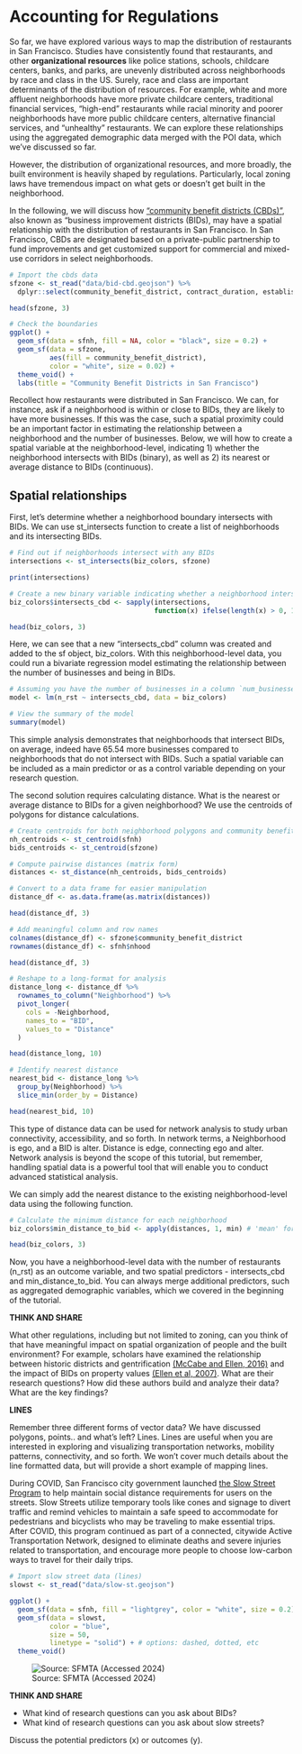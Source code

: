 # Accounting for Regulations

So far, we have explored various ways to map the distribution of restaurants in San Francisco. Studies have consistently found that restaurants, and other **organizational resources** like police stations, schools, childcare centers, banks, and parks, are unevenly distributed across neighborhoods by race and class in the US. Surely, race and class are important determinants of the distribution of resources. For example, white and more affluent neighborhoods have more private childcare centers, traditional financial services, "high-end" restaurants while racial minority and poorer neighborhoods have more public childcare centers, alternative financial services, and "unhealthy" restaurants. We can explore these relationships using the aggregated demographic data merged with the POI data, which we've discussed so far.

However, the distribution of organizational resources, and more broadly, the built environment is heavily shaped by regulations. Particularly, local zoning laws have tremendous impact on what gets or doesn't get built in the neighborhood.

In the following, we will discuss how ["community benefit districts (CBDs)"](https://www.sf.gov/information/community-benefit-districts), also known as "business improvement districts (BIDs), may have a spatial relationship with the distribution of restaurants in San Francisco. In San Francisco, CBDs are designated based on a private-public partnership to fund improvements and get customized support for commercial and mixed-use corridors in select neighborhoods. 

```r
# Import the cbds data
sfzone <- st_read("data/bid-cbd.geojson") %>%
  dplyr::select(community_benefit_district, contract_duration, established, geometry)

head(sfzone, 3)

# Check the boundaries
ggplot() +
  geom_sf(data = sfnh, fill = NA, color = "black", size = 0.2) + 
  geom_sf(data = sfzone, 
          aes(fill = community_benefit_district),
          color = "white", size = 0.02) +    
  theme_void() +
  labs(title = "Community Benefit Districts in San Francisco")
```

Recollect how restaurants were distributed in San Francisco. We can, for instance, ask if a neighborhood is within or close to BIDs, they are likely to have more businesses. If this was the case, such a spatial proximity could be an important factor in estimating the relationship between a neighborhood and the number of businesses. Below, we will how to create a spatial variable at the neighborhood-level, indicating 1) whether the neighborhood intersects with BIDs (binary), as well as 2) its nearest or average distance to BIDs (continuous).


## Spatial relationships

First, let's determine whether a neighborhood boundary intersects with BIDs. We can use st_intersects function to create a list of neighborhoods and its intersecting BIDs. 

```r
# Find out if neighborhoods intersect with any BIDs
intersections <- st_intersects(biz_colors, sfzone)

print(intersections)

# Create a new binary variable indicating whether a neighborhood intersects with any BIDs
biz_colors$intersects_cbd <- sapply(intersections, 
                                    function(x) ifelse(length(x) > 0, 1, 0))

head(biz_colors, 3)
```

Here, we can see that a new "intersects_cbd" column was created and added to the sf object, biz_colors. With this neighborhood-level data, you could run a bivariate regression model estimating the relationship between the number of businesses and being in BIDs. 

```r
# Assuming you have the number of businesses in a column `num_businesses`
model <- lm(n_rst ~ intersects_cbd, data = biz_colors)

# View the summary of the model
summary(model)
```

This simple analysis demonstrates that neighborhoods that intersect BIDs, on average, indeed have 65.54 more businesses compared to neighborhoods that do not intersect with BIDs. Such a spatial variable can be included as a main predictor or as a control variable depending on your research question. 

The second solution requires calculating distance. What is the nearest or average distance to BIDs for a given neighborhood? We use the centroids of polygons for distance calculations.

```r
# Create centroids for both neighborhood polygons and community benefit district polygons
nh_centroids <- st_centroid(sfnh)
bids_centroids <- st_centroid(sfzone)
```

```r
# Compute pairwise distances (matrix form)
distances <- st_distance(nh_centroids, bids_centroids)

# Convert to a data frame for easier manipulation
distance_df <- as.data.frame(as.matrix(distances))

head(distance_df, 3)

# Add meaningful column and row names
colnames(distance_df) <- sfzone$community_benefit_district 
rownames(distance_df) <- sfnh$nhood

head(distance_df, 3)
```

```r
# Reshape to a long-format for analysis
distance_long <- distance_df %>%
  rownames_to_column("Neighborhood") %>%
  pivot_longer(
    cols = -Neighborhood,
    names_to = "BID",
    values_to = "Distance"
  )

head(distance_long, 10)

# Identify nearest distance
nearest_bid <- distance_long %>%
  group_by(Neighborhood) %>%
  slice_min(order_by = Distance)

head(nearest_bid, 10)
```

This type of distance data can be used for network analysis to study urban connectivity, accessibility, and so forth. In network terms, a Neighborhood is ego, and a BID is alter. Distance is edge, connecting ego and alter. Network analysis is beyond the scope of this tutorial, but remember, handling spatial data is a powerful tool that will enable you to conduct advanced statistical analysis.

We can simply add the nearest distance to the existing neighborhood-level data using the following function.

```r
# Calculate the minimum distance for each neighborhood
biz_colors$min_distance_to_bid <- apply(distances, 1, min) # 'mean' for average distance

head(biz_colors, 3)
```

Now, you have a neighborhood-level data with the number of restaurants (n_rst) as an outcome variable, and two spatial predictors - intersects_cbd and min_distance_to_bid. You can always merge additional predictors, such as aggregated demographic variables, which we covered in the beginning of the tutorial.

**THINK AND SHARE**

What other regulations, including but not limited to zoning, can you think of that have meaningful impact on spatial organization of people and the built environment? For example, scholars have examined the relationship between historic districts and gentrification [(McCabe and Ellen, 2016)](https://www.tandfonline.com/doi/full/10.1080/01944363.2015.1126195) and the impact of BIDs on property values [(Ellen et al, 2007)](https://www.jstor.org/stable/pdf/25067439.pdf). What are their research questions? How did these authors build and analyze their data? What are the key findings?


**LINES**

Remember three different forms of vector data? We have discussed polygons, points.. and what's left? Lines. Lines are useful when you are interested in exploring and visualizing transportation networks, mobility patterns, connectivity, and so forth. We won't cover much details about the line formatted data, but will provide a short example of mapping lines.

During COVID, San Francisco city government launched [the Slow Street Program](https://www.sfmta.com/projects/slow-streets-program) to help maintain social distance requirements for users on the streets. Slow Streets utilize temporary tools like cones and signage to divert traffic and remind vehicles to maintain a safe speed to accommodate for pedestrians and bicyclists who may be traveling to make essential trips. After COVID, this program continued as part of a connected, citywide Active Transportation Network, designed to eliminate deaths and severe injuries related to transportation, and encourage more people to choose low-carbon ways to travel for their daily trips. 


```r
# Import slow street data (lines)
slowst <- st_read("data/slow-st.geojson")

ggplot() +
  geom_sf(data = sfnh, fill = "lightgrey", color = "white", size = 0.2) + 
  geom_sf(data = slowst,
          color = "blue", 
          size = 50, 
          linetype = "solid") + # options: dashed, dotted, etc 
  theme_void()
```

![Source: SFMTA (Accessed 2024)](/Users/hesuyoon/Documents/ENSAE-CREST/2024/2 Fall/Teaching/Advanced_Method/soc-gis-tutorial/images/sf-slow-st.png)

**THINK AND SHARE**

 - What kind of research questions can you ask about BIDs?
 - What kind of research questions can you ask about slow streets?
 
 Discuss the potential predictors (x) or outcomes (y).
 
 
